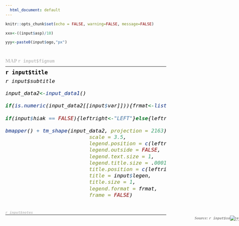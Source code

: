 ```yaml
---
  html_document: default
---
```


```r
knitr::opts_chunk$set(echo = FALSE, warning=FALSE, message=FALSE)
```


<style type="text/css">

h3 { /* Map Index */
  font-size: 16px;
  font-family: "Interstate";
  color:#C0C0C0;
  margin: 0.5em auto;
}



h4 { /* Title */
  font-size: 20px;
  font-weight: bold;
  font-family: "Interstate";
  color:#000000;
  margin: 0.4em auto;
}

h5 { /* Notes */
  font-size: 2px;
  font-family: "Interstate";
  margin: 0.01em auto;
}

h6 { /* Subtitle */
  font-size: 19px;
  font-family: "Interstate";
  color:#000000;
  margin: 0.01em auto;
}

hr { 
    margin: 0px;
    border-width: 1.5px;
    border-color: #C0C0C0;
}

</style>

```r

xxx<-((input$asp)/10)

yyy<-paste0(input$ogo,"px")




```

<h3> MAP `r input$fignum` <h3>
<font size = "2"> <hr> </font>
<h4> `r input$title` <h4>
<h6>`r input$subtitle` <h6>

```r

input_data2<-input_data1()

if(is.numeric(input_data2[[input$var]])){frmat<-list(big.num.abbr = c("000 000" = 6, "billion" = 9))}else{frmat<-list(text.align = "left")}

if(input$hiak == FALSE){leftright<-"LEFT"}else{leftright<-"RIGHT"}

bmapper() + tm_shape(input_data2, projection = 2163) + tmapper() + tm_layout(
                           scale = 3.5,
                           legend.position = c(leftright,"BOTTOM"),
                           legend.outside = FALSE,
                           legend.text.size = 1,
                           legend.title.size = .0001,
                           title.position = c(leftright,"BOTTOM"),
                           title = input$legen,
                           title.size = 1,
                           legend.format = frmat,          
                           frame = FALSE) 



```
<h5> <span style = "color:#C0C0C0"> <font size = "2"> `r input$notes` </font> </span>  <h5>
 <hr>
 <p><p/>
<div style="position: fixed; right: 1;"> <span style = "color:#878787"> <font size = "2"> Source: `r input$source` </font> </span> </div> 
<div style="position: fixed; right: 0;">![](logo2.jpeg){width=`r yyy`} </div>



 
 
 